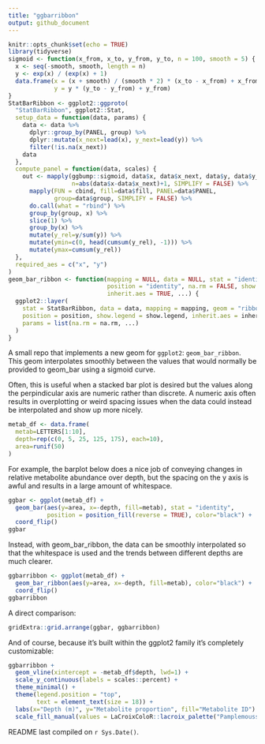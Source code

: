 ```yaml
---
title: "ggbarribbon"
output: github_document
---
```


```r
knitr::opts_chunk$set(echo = TRUE)
library(tidyverse)
sigmoid <- function(x_from, x_to, y_from, y_to, n = 100, smooth = 5) {
  x <- seq(-smooth, smooth, length = n)
  y <- exp(x) / (exp(x) + 1)
  data.frame(x = (x + smooth) / (smooth * 2) * (x_to - x_from) + x_from,
             y = y * (y_to - y_from) + y_from)
}
StatBarRibbon <- ggplot2::ggproto(
  "StatBarRibbon", ggplot2::Stat,
  setup_data = function(data, params) {
    data <- data %>%
      dplyr::group_by(PANEL, group) %>%
      dplyr::mutate(x_next=lead(x), y_next=lead(y)) %>%
      filter(!is.na(x_next))
    data
  },
  compute_panel = function(data, scales) {
    out <- mapply(ggbump::sigmoid, data$x, data$x_next, data$y, data$y_next, 
                  n=abs(data$x-data$x_next)+1, SIMPLIFY = FALSE) %>%
      mapply(FUN = cbind, fill=data$fill, PANEL=data$PANEL, 
             group=data$group, SIMPLIFY = FALSE) %>%
      do.call(what = "rbind") %>%
      group_by(group, x) %>%
      slice(1) %>%
      group_by(x) %>%
      mutate(y_rel=y/sum(y)) %>%
      mutate(ymin=c(0, head(cumsum(y_rel), -1))) %>%
      mutate(ymax=cumsum(y_rel))
  },
  required_aes = c("x", "y")
)
geom_bar_ribbon <- function(mapping = NULL, data = NULL, stat = "identity",
                            position = "identity", na.rm = FALSE, show.legend = NA,
                            inherit.aes = TRUE, ...) {
  ggplot2::layer(
    stat = StatBarRibbon, data = data, mapping = mapping, geom = "ribbon",
    position = position, show.legend = show.legend, inherit.aes = inherit.aes,
    params = list(na.rm = na.rm, ...)
  )
}
```

A small repo that implements a new geom for `ggplot2`: `geom_bar_ribbon`. This geom interpolates smoothly between the values that would normally be provided to geom_bar using a sigmoid curve.

Often, this is useful when a stacked bar plot is desired but the values along the perpindicular axis are numeric rather than discrete. A numeric axis often results in overplotting or weird spacing issues when the data could instead be interpolated and show up more nicely.

```r
metab_df <- data.frame(
  metab=LETTERS[1:10], 
  depth=rep(c(0, 5, 25, 125, 175), each=10),
  area=runif(50)
)
```

For example, the barplot below does a nice job of conveying changes in relative metabolite abundance over depth, but the spacing on the y axis is awful and results in a large amount of whitespace.

```r
ggbar <- ggplot(metab_df) +
  geom_bar(aes(y=area, x=-depth, fill=metab), stat = "identity", 
           position = position_fill(reverse = TRUE), color="black") +
  coord_flip()
ggbar
```

Instead, with geom_bar_ribbon, the data can be smoothly interpolated so that the whitespace is used and the trends between different depths are much clearer.

```r
ggbarribbon <- ggplot(metab_df) +
  geom_bar_ribbon(aes(y=area, x=-depth, fill=metab), color="black") +
  coord_flip()
ggbarribbon
```

A direct comparison:

```r
gridExtra::grid.arrange(ggbar, ggbarribbon)
```

And of course, because it's built within the ggplot2 family it's completely customizable:

```r
ggbarribbon +
  geom_vline(xintercept = -metab_df$depth, lwd=1) +
  scale_y_continuous(labels = scales::percent) +
  theme_minimal() +
  theme(legend.position = "top",
        text = element_text(size = 18)) +
  labs(x="Depth (m)", y="Metabolite proportion", fill="Metabolite ID") +
  scale_fill_manual(values = LaCroixColoR::lacroix_palette("Pamplemousse", type="paired", n = 10))
```


README last compiled on `r Sys.Date()`.
